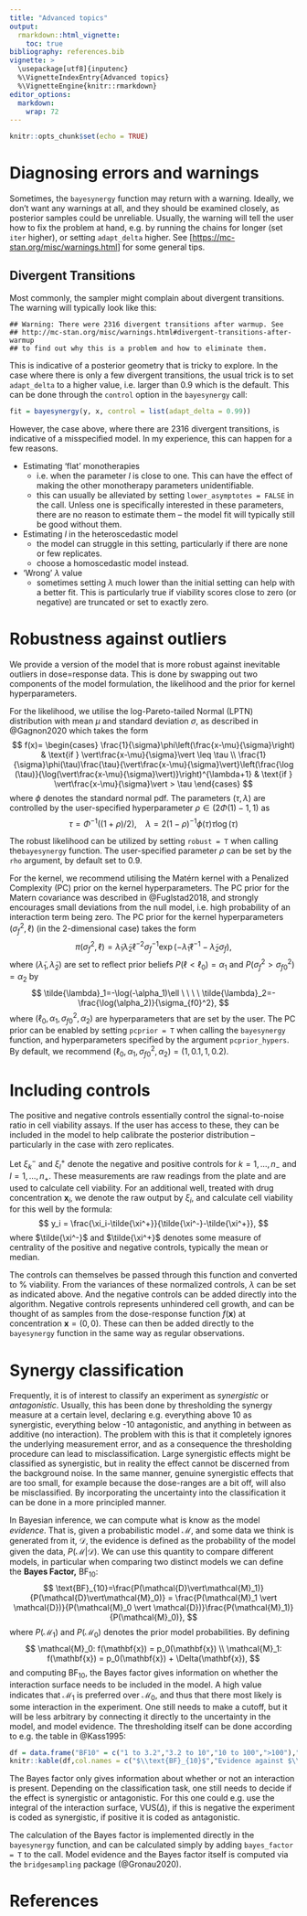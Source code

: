 ```yaml
---
title: "Advanced topics"
output: 
  rmarkdown::html_vignette:
    toc: true
bibliography: references.bib
vignette: >
  \usepackage[utf8]{inputenc}
  %\VignetteIndexEntry{Advanced topics}
  %\VignetteEngine{knitr::rmarkdown}
editor_options: 
  markdown: 
    wrap: 72
---
```


```r
knitr::opts_chunk$set(echo = TRUE)
```

# Diagnosing errors and warnings

Sometimes, the `bayesynergy` function may return with a warning.
Ideally, we don't want any warnings at all, and they should be examined
closely, as posterior samples could be unreliable. Usually, the warning
will tell the user how to fix the problem at hand, e.g. by running the
chains for longer (set `iter` higher), or setting `adapt_delta` higher.
See [<https://mc-stan.org/misc/warnings.html>] for some general tips.

## Divergent Transitions

Most commonly, the sampler might complain about divergent transitions.
The warning will typically look like this:

```         
## Warning: There were 2316 divergent transitions after warmup. See
## http://mc-stan.org/misc/warnings.html#divergent-transitions-after-warmup
## to find out why this is a problem and how to eliminate them.
```

This is indicative of a posterior geometry that is tricky to explore. In
the case where there is only a few divergent transitions, the usual
trick is to set `adapt_delta` to a higher value, i.e. larger than 0.9
which is the default. This can be done through the `control` option in
the `bayesynergy` call:

```r
fit = bayesynergy(y, x, control = list(adapt_delta = 0.99))
```

However, the case above, where there are 2316 divergent transitions, is
indicative of a misspecified model. In my experience, this can happen
for a few reasons.

-   Estimating 'flat' monotherapies
    -   i.e. when the parameter $l$ is close to one. This can have the
        effect of making the other monotherapy parameters
        unidentifiable.
    -   this can usually be alleviated by setting
        `lower_asymptotes = FALSE` in the call. Unless one is
        specifically interested in these parameters, there are no reason
        to estimate them -- the model fit will typically still be good
        without them.
-   Estimating $l$ in the heteroscedastic model
    -   the model can struggle in this setting, particularly if there
        are none or few replicates.
    -   choose a homoscedastic model instead.
-   'Wrong' $\lambda$ value
    -   sometimes setting $\lambda$ much lower than the initial setting
        can help with a better fit. This is particularly true if
        viability scores close to zero (or negative) are truncated or
        set to exactly zero.

# Robustness against outliers

We provide a version of the model that is more robust against inevitable
outliers in dose=response data. This is done by swapping out two
components of the model formulation, the likelihood and the prior for
kernel hyperparameters.

For the likelihood, we utilise the log-Pareto-tailed Normal (LPTN)
distribution with mean $\mu$ and standard deviation $\sigma$, as
described in @Gagnon2020 which takes the form $$
f(x)=
\begin{cases}
\frac{1}{\sigma}\phi\left(\frac{x-\mu}{\sigma}\right) & \text{if } \vert\frac{x-\mu}{\sigma}\vert \leq \tau \\
\frac{1}{\sigma}\phi(\tau)\frac{\tau}{\vert\frac{x-\mu}{\sigma}\vert}\left(\frac{\log (\tau)}{\log(\vert\frac{x-\mu}{\sigma}\vert)}\right)^{\lambda+1} & \text{if } \vert\frac{x-\mu}{\sigma}\vert > \tau
\end{cases}
$$ where $\phi$ denotes the standard normal pdf. The parameters
$(\tau,\lambda)$ are controlled by the user-specified hyperparameter
$\rho \in (2\Phi(1)-1,1)$ as $$
\tau=\Phi^{-1}((1+\rho)/2),  \ \ \ \ \lambda=2(1-\rho)^{-1}\phi(\tau)\tau\log(\tau)
$$

The robust likelihood can be utilized by setting `robust = T` when
calling the`bayesynergy` function. The user-specified parameter $\rho$
can be set by the `rho` argument, by default set to $0.9$.

For the kernel, we recommend utilising the Matérn kernel with a
Penalized Complexity (PC) prior on the kernel hyperparameters. The PC
prior for the Matern covariance was described in @Fuglstad2018, and
strongly encourages small deviations from the null model, i.e. high
probability of an interaction term being zero. The PC prior for the
kernel hyperparameters $(\sigma_f^2,\ell)$ (in the 2-dimensional case)
takes the form $$
\pi(\sigma_f^2,\ell)=\tilde{\lambda}_1\tilde{\lambda}_2\ell^{-2}\sigma_f^{-1}\exp\left(-\tilde{\lambda}_1\ell^{-1}-\tilde{\lambda}_2\sigma_f\right),
$$ where $(\tilde{\lambda}_1,\tilde{\lambda}_2)$ are set to reflect
prior beliefs $P(\ell < \ell_0)=\alpha_1$ and
$P(\sigma_f^2 > \sigma^2_{f0})=\alpha_2$ by $$
\tilde{\lambda}_1=-\log(-\alpha_1)\ell \ \ \ \ \tilde{\lambda}_2=-\frac{\log(\alpha_2)}{\sigma_{f0}^2},
$$ where $(\ell_0,\alpha_1,\sigma_{f0}^2,\alpha_2)$ are hyperparameters
that are set by the user. The PC prior can be enabled by setting
`pcprior = T` when calling the `bayesynergy` function, and
hyperparameters specified by the argument `pcprior_hypers`. By default,
we recommend $(\ell_0,\alpha_1,\sigma_{f0}^2,\alpha_2)=(1,0.1,1,0.2)$.

# Including controls

The positive and negative controls essentially control the
signal-to-noise ratio in cell viability assays. If the user has access
to these, they can be included in the model to help calibrate the
posterior distribution -- particularly in the case with zero replicates.

Let $\xi^-_k$ and $\xi^+_l$ denote the negative and positive controls
for $k=1,\ldots,n_-$ and $l=1,\ldots,n_+$. These measurements are raw
readings from the plate and are used to calculate cell viability. For an
additional well, treated with drug concentration $\mathbf{x}_i$, we
denote the raw output by $\xi_i$, and calculate cell viability for this
well by the formula: $$
y_i = \frac{\xi_i-\tilde{\xi^+}}{\tilde{\xi^-}-\tilde{\xi^+}},
$$ where $\tilde{\xi^-}$ and $\tilde{\xi^+}$ denotes some measure of
centrality of the positive and negative controls, typically the mean or
median.

The controls can themselves be passed through this function and
converted to % viability. From the variances of these normalized
controls, $\lambda$ can be set as indicated above. And the negative
controls can be added directly into the algorithm. Negative controls
represents unhindered cell growth, and can be thought of as samples from
the dose-response function $f(\mathbf{x})$ at concentration
$\mathbf{x}=(0,0)$. These can then be added directly to the
$\texttt{bayesynergy}$ function in the same way as regular observations.

# Synergy classification

Frequently, it is of interest to classify an experiment as *synergistic*
or *antagonistic*. Usually, this has been done by thresholding the
synergy measure at a certain level, declaring e.g. everything above 10
as synergistic, everything below -10 antagonistic, and anything in
between as additive (no interaction). The problem with this is that it
completely ignores the underlying measurement error, and as a
consequence the thresholding procedure can lead to misclassification.
Large synergistic effects might be classified as synergistic, but in
reality the effect cannot be discerned from the background noise. In the
same manner, genuine synergistic effects that are too small, for example
because the dose-ranges are a bit off, will also be misclassified. By
incorporating the uncertainty into the classification it can be done in
a more principled manner.

In Bayesian inference, we can compute what is know as the model
*evidence*. That is, given a probabilistic model $\mathcal{M}$, and some
data we think is generated from it, $\mathcal{D}$, the evidence is
defined as the probability of the model given the data,
$P(\mathcal{M} \vert \mathcal{D})$. We can use this quantity to compare
different models, in particular when comparing two distinct models we
can define the **Bayes Factor,** $\text{BF}_{10}$: $$
\text{BF}_{10}=\frac{P(\mathcal{D}\vert\mathcal{M}_1)}{P(\mathcal{D}\vert\mathcal{M}_0)} = \frac{P(\mathcal{M}_1 \vert \mathcal{D})}{P(\mathcal{M}_0 \vert \mathcal{D})}\frac{P(\mathcal{M}_1)}{P(\mathcal{M}_0)},
$$ where $P(\mathcal{M}_1)$ and $P(\mathcal{M}_0)$ denotes the prior
model probabilities. By defining $$
\mathcal{M}_0: f(\mathbf{x}) = p_0(\mathbf{x}) \\
\mathcal{M}_1: f(\mathbf{x}) = p_0(\mathbf{x}) + \Delta(\mathbf{x}),
$$ and computing $\text{BF}_{10}$, the Bayes factor gives information on
whether the interaction surface needs to be included in the model. A
high value indicates that $\mathcal{M}_1$ is preferred over
$\mathcal{M}_0$, and thus that there most likely is some interaction in
the experiment. One still needs to make a cutoff, but it will be less
arbitrary by connecting it directly to the uncertainty in the model, and
model evidence. The thresholding itself can be done according to e.g.
the table in @Kass1995:

```r
df = data.frame("BF10" = c("1 to 3.2","3.2 to 10","10 to 100",">100"),"Evidence against M0" = c("Not worth more than a bare mention","Substantial","Strong","Decisive"))
knitr::kable(df,col.names = c("$\\text{BF}_{10}$","Evidence against $\\mathcal{M}_0$"),align="cc",format = "simple")
```


The Bayes factor only gives information about whether or not an
interaction is present. Depending on the classification task, one still
needs to decide if the effect is synergistic or antagonistic. For this
one could e.g. use the integral of the interaction surface,
$\text{VUS}(\Delta)$, if this is negative the experiment is coded as
synergistic, if positive it is coded as antagonistic.

The calculation of the Bayes factor is implemented directly in the
`bayesynergy` function, and can be calculated simply by adding
`bayes_factor = T` to the call. Model evidence and the Bayes factor
itself is computed via the `bridgesampling` package (@Gronau2020).

# References
